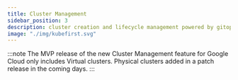 ```yaml
---
title: Cluster Management
sidebar_position: 3
description: cluster creation and lifecycle management powered by gitops
image: "./img/kubefirst.svg"
---
```


:::note
The MVP release of the new Cluster Management feature for Google Cloud only includes Virtual clusters. Physical clusters added in a patch release in the coming days.
:::


<CLUSTERS />
